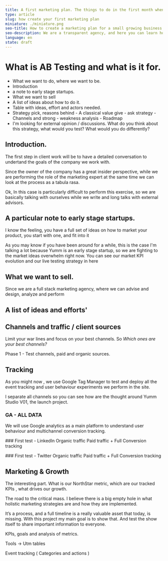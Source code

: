 ```yaml
---
title: A first marketing plan. The things to do in the first month when you go serious in steping up your online strategy.
type: article
slug: how create your first marketing plan
miniature: ./miniature.png
seo-title: How to create a marketing plan for a small growing business
seo-description: We are a transparent agency, and here you can learn how we get clients and show how convenient we are for them.
language: en
state: draft
---
```



# What is AB Testing and what is it for.

-   What we want to do, where we want to be.
-   Introduction
-   a note to early stage startups.
-   What we want to sell
-   A list of ideas about how to do it.
-   Table with ideas, effort and actors needed.
-   Strategy pick, reasons behind - A classical value give - ask strategy - Channels and strong - weakness analysis - Roadmap
-   I'm looking for external opinion / discussions. What do you think about this strategy, what would you test? What would you do differently?

## Introduction.

The first step in client work will be to have a detailed conversation to undertand the goals of the company we work with.

Since the owner of the company has a great insider perspective, while we are performing the role of the marketing expert at the same time we can look at the process as a tabula rasa.

Ok, In this case is particularly difficult to perform this exercise, so we are basically talking with ourselves while we write and long talks with external advisors.

## A particular note to early stage startups.

I know the feeling, you have a full set of ideas on how to market your product, you start with one, and fit into it

As you may know if you have been around for a while, this is the case I'm talking a lot because Yumm is an early stage startup, so we are fighting to the market ideas overwhelm right now. You can see <Link to="/stories">our market KPI evolution and our live testing strategy in here</Link>

## What we want to sell.

Since we are a full stack marketing agency, where we can advise and design, analyze and perform

## A list of ideas and efforts'

## Channels and traffic / client sources

Limit your war lines and focus on your best channels. So _Which ones are your best channels?_

Phase 1 - Test channels, paid and organic sources.

## Tracking

As you might now , we use Google Tag Manager to test and deploy all the event tracking and user behaviour experiments we perform in the site.

I separate all channels so you can see how are the thought around Yumm Studio V01, the launch project.

### GA - ALL DATA

We will use Google analytics as a main platform to understand user behaviour and multichannel conversion tracking.

### First test - LinkedIn
Organic traffic
Paid traffic + Full Conversion tracking

### First test - Twitter
Organic traffic
Paid traffic + Full Conversion tracking

## Marketing & Growth

The interesting part.
What is our NorthStar metric, which are our tracked KPIs , what drives our growth.

The road to the critical mass. I believe there is a big empty hole in what holistic marketing strategies are and how they are implemented.

It’s a process, and a full timeline is a really valuable asset that today, is missing. With this project my main goal is to show that. And test the show itself to share important information to everyone.

KPIs, goals and analysis of metrics.

Tools -> Utm tables

Event tracking ( Categories and actions )
